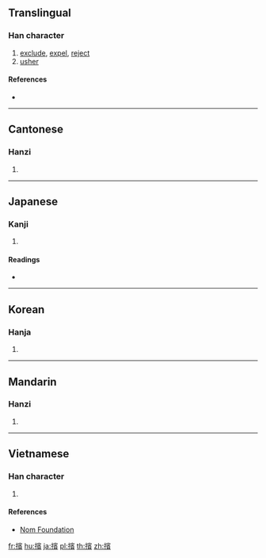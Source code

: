 {{also|摈}}
==Translingual==

===Han character===
{{Han char|rn=64|rad=手|as=14|sn=17|four=53086|canj=QJMC|ids=⿰扌賓}}

# [[exclude]], [[expel]], [[reject]]
# [[usher]]

====References====
* {{Han ref|kx=0460.270|dkj=12880|dj=0810.040|hdz=31977.020|uh=64EF|ud=25839|bh=ECE8|bd=60648}}

----

==Cantonese==

===Hanzi===
{{yue-hanzi|jyut=[[ban3]]|y=ban3|sim=摈}}

# {{defn|lang=yue|sort=手14}}

----

==Japanese==

===Kanji===
{{ja-kanji|grade=|rs=手14}}

# {{defn|lang=ja|sort=手14}}

====Readings====
* {{ja-readings|on=[[ひん]] (hin)|kun=[[しりぞける]] (shirizokeru)}}

----

==Korean==

===Hanja===
{{ko-hanja|hangeul=빈|eumhun=|rv=bin|mr=pin|y=pin}}

# {{defn|lang=ko|sort=手14}}

----

==Mandarin==

===Hanzi===
{{cmn-hanzi|sim=摈|pin=[[bìn]] ([[bin4]])|wg=pin<sup>4</sup>}}

# {{defn|lang=cmn|sort=手14}}

----

==Vietnamese==

===Han character===
{{vi-readings|rs=手14|hanviet=tấn}}

# {{defn|lang=vi|sort=手14}}

====References====
* [http://nomfoundation.org/common/nom_details.php?codepoint=64ef Nom Foundation]

[[fr:擯]]
[[hu:擯]]
[[ja:擯]]
[[pl:擯]]
[[th:擯]]
[[zh:擯]]